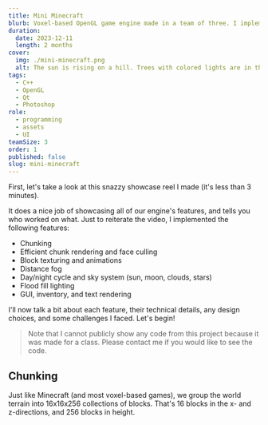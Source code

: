 ```yaml
---
title: Mini Minecraft
blurb: Voxel-based OpenGL game engine made in a team of three. I implemented chunking, efficient rendering/face culling, block texturing, day/night sky system, flood fill lighting, and GUI/fonts.
duration:
  date: 2023-12-11
  length: 2 months
cover:
  img: ./mini-minecraft.png
  alt: The sun is rising on a hill. Trees with colored lights are in the distance. Clouds are in the sky. The player has glowstone selected in their hotbar.
tags:
  - C++
  - OpenGL
  - Qt
  - Photoshop
role:
  - programming
  - assets
  - UI
teamSize: 3
order: 1
published: false
slug: mini-minecraft
---
```



First, let's take a look at this snazzy showcase reel I made (it's less than 3 minutes).

<Vimeo id="893391293" />

It does a nice job of showcasing all of our engine's features, and tells you who worked on what. Just to reiterate the video, I implemented the following features:

- Chunking
- Efficient chunk rendering and face culling
- Block texturing and animations
- Distance fog
- Day/night cycle and sky system (sun, moon, clouds, stars)
- Flood fill lighting
- GUI, inventory, and text rendering

I'll now talk a bit about each feature, their technical details, any design choices, and some challenges I faced. Let's begin!

> Note that I cannot publicly show any code from this project because it was made for a class. Please contact me if you would like to see the code.

## Chunking

Just like Minecraft (and most voxel-based games), we group the world terrain into 16x16x256 collections of blocks. That's 16 blocks in the x- and z-directions, and 256 blocks in height.
